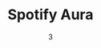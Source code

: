 ---
date: '3'
color: '#E2E9DB'
title: 'Spotify Aura'
cover: '/projects/SpotifyAura/SpotifyAura_Mockup.png'
github: 'https://github.com/arianadaris/spotify-aura'
tags:
    - UX/UI Design
    - ReactJS
    - HTML/CSS
    - Web API
    - Figma
---